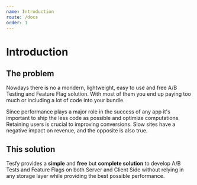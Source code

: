 ```yaml
---
name: Introduction
route: /docs
order: 1
---
```


# Introduction

## The problem

Nowdays there is no a mondern, lightweight, easy to use and free A/B Testing and Feature Flag solution. With most of them you end up paying too much or including a lot of code into your bundle.

Since performance plays a major role in the success of any app it's important to ship the less code as possible and optimize computations. Retaining users is crucial to improving conversions. Slow sites have a negative impact on revenue, and the opposite is also true.

## This solution

Tesfy provides a **simple** and **free** but **complete solution** to develop A/B Tests and Feature Flags on both Server and Client Side without relying in any storage layer while providing the best possible performance.
